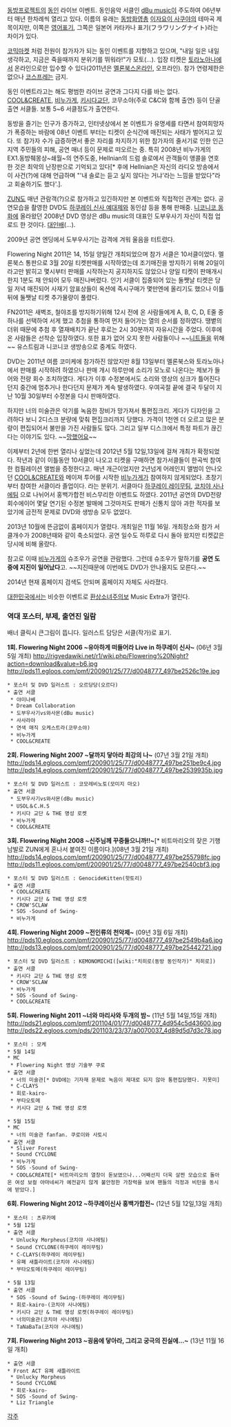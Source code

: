 [[동방프로젝트]]의 [[동인]] 라이브 이벤트. 동인음악 서클인 [[dBu music]]이 주도하여 06년부터 매년 한차례씩 열리고 있다.
이름의 유래는 [[동방화영총]] [[이자요이 사쿠야]]의 테마곡 제목이지만, 이쪽은 [[영어]]표기, 그쪽은 일본어 카타카나 표기(フラワリングナイト)라는 차이가 있다.

[[코믹마켓]] 처럼 전원이 참가자가 되는 동인 이벤트를 지향하고 있으며, "내일 일은 내일 생각하고, 지금은 죽을때까지 분위기를 뛰워라!"가 모토(...). 입장 티켓은 [[토라노아나]]에서 온라인으로만 입수할 수 있다(2011년은 [[멜론북스]]온라인, 오프라인). 참가 연령제한은 없으나 [[코스프레]]는 금지.

동인 이벤트라고는 해도 평범한 라이브 공연과 그다지 다를 바는 없다. [[COOL&CREATE]], [[비누가게]], [[키시다교단]], 코무소야(주로 C&C와 함께 출연) 등이 단골출연 서클들. 보통 5~6 서클정도가 출연한다.

동방을 즐기는 인구가 증가하고, 인터넷상에서 본 이벤트가 유명세를 타면서 참여희망자가 폭증하는 바람에 08년 이벤트 부터는 티켓이 순식간에 매진되는 사태가 벌어지고 있다. 또 참가자 수가 급증하면서 좋은 자리를 차지하기 위한 참가자의 줄서기로 인한 인근지역 주민들의 피해, 공연 매너 등이 문제로 떠오르는 중. 특히 2008년 비누가게의 EX1.동방췌몽상~쇄월~의 연주도중, Hellnian의 드럼 솔로에서 관객들이 앵콜을 연호한 것은 최악의 난장판으로 기억되고 있다[* 후에 Hellnian은 자신의 라디오 방송에서 이 사건(?)에 대해 언급하며 "'내 솔로는 듣고 싶지 않다는 거냐'라는 느낌을 받았다"라고 회술하기도 했다'.].

[[ZUN]]도 매년 관람객(?)으로 참가하고 있긴하지만 본 이벤트와 직접적인 관계는 없다.
공연모습을 촬영한 DVD도 [[하쿠레이 신사 예대제]]와 동인샵 등을 통해 판매중. [[니코니코 동화]]에 올라왔던 2008년 DVD 영상은 dBu music의 대표인 도부우사기 자신이 직접 업로드 한 것이다. [[대인배]](...).

2009년 공연 엔딩에서 도부우사기는 감격에 겨워 울음을 터트렸다.

Flowering Night 2011은 14, 15일 양일간 개최되었으며 참가 서클은 10서클이었다. 멜론북스 통판으로 3월 20일 티켓판매를 시작하였는데 조기매진을 방지하기 위해 20일이라고만 밝히고 몇시부터 판매를 시작하는지 공지하지도 않았으나 양일 티켓이 판매개시한지 1분도 채 안되어 모두 매진나버렸다. 인기 서클이 집중되어 있는 둘쨋날 티켓은 당일 저녁 매진되어 사재기 암표상들이 옥션에 즉시구매가 몇만엔에 올리기도 했으나 이틀 뒤에 둘쨋날 티켓 추가물량이 풀렸다.

FN2011은 새벽조, 철야조를 방지하기위해 12시 전에 온 사람들에게 A, B, C, D, E줄 중 하나를 선택하여 서게 했고 추첨을 통하여 먼저 들어가는 열의 순서를 정하였다. 땡볕의 더위 때문에 추첨 후 열재배치가 끝난 후로는 2시 30분까지 자유시간을 주었다. 이후에 온 사람들은 선착순 입장하였다. 또한 표가 없어 오지 못한 사람들이나 ~~[[니트]]들을 위해~~ 유스트림과 니코니코 생방송으로 중계도 하였다.

DVD는 2011년 여름 코미케에 참가하진 않았지만 8월 13일부터 멜론북스와 토라노아나에서 판매를 시작하려 하였으나 판매 개시 하루만에 소리가 모노로 나온다는 제보가 들어와 전량 회수 조치하였다. 게다가 이후 수정본에서도 소리와 영상의 싱크가 틀어진다던지 중간에 멈추거나 한다던지 문제가 계속 발생하였다. 우여곡절 끝에 결국 두달이 지난 10월 30일부터 수정본을 다시 판매하였다.

하지만 너의 미술관은 악기를 녹음한 장비가 망가져서 통편집크리. 게다가 디자인을 고려하다 보니 2디스크 분량에 맞춰 편집크리까지 당했다. 가격이 1천엔 더 오르고 많은 분량이 편집되어서 불만을 가진 사람들도 많다. 그리고 일부 디스크에서 특정 파트가 끊긴다는 이야기도 있다. ~~[[망했어요]]~~

이제부터 2년에 한번 열리나 싶었는데 2012년 5월 12일,13일에 걸쳐 개최가 확정되었다.
작년과 같이 이틀동안 10서클이 나오고 티켓을 구매하면 참가서클들이 한곡씩 참여한 컴필레이션 앨범을 증정한다고.
매년 개근이었지만 2년넘게 어레인지 앨범이 안나오던 [[COOL&CREATE]]와 메이져 투어를 시작한 [[비누가게]]가 참여하지 않게되었다.
초창기부터 참여한 서클이라 졸업이다. 라는 분위기.
서클마다 [[하쿠레이 레이무]]팀, [[코치야 사나에]]팀 으로 나뉘어서 홍백가합전 비스무리한 이벤트도 하였다.
2011년 공연의 DVD전량 회수에이어 몇달 연기된 수정본 발매에 그것마저도 판매가 신통치 않아 과한 적자를 보았기에 금전적 문제로 DVD와 생방송 모두 없었다.

2013년 10월에 뜬금없이 홈페이지가 열렸다. 개최일은 11월 16일.
개최장소와 참가 서클개수가 2008년때와 같이 축소되었다. 공연 일수도 하루로 다시 돌아 왔지만 티켓값은 당시에 비해 올랐다.

참고로 이때 [[비누가게]]의 슈조우가 공연을 관람했다. 그런데 슈조우가 말하기를 '''공연 도중에 지진이 일어났다'''고. ~~지진때문에 이번에도 DVD가 안나올지도 모른다.~~

2014년 현재 홈페이지 검색도 안되며 홈페이지 자체도 사라졌다.

[[대한민국]]에서는 비슷한 이벤트로 [[환상소녀주의보]] Music Extra가 열린다.

=== 역대 포스터, 부제, 출연진 일람 ===
배너 클릭시 큰그림이 뜹니다. 일러스트 담당은 서클(작가)로 표기.

'''1회. Flowering Night 2006 ~유아하게 떠들어라 Live in 하쿠레이 신사~''' (06년 3월 5일 개최)
[[http://rigvedawiki.net/r1/wiki.php/Flowering%20Night?action=download&value=b6.jpg http://pds11.egloos.com/pmf/200901/25/77/d0048777_497be2526c19e.jpg]]
 * 포스터 및 DVD 일러스트 : 오르당당(오르다)
 * 출연 서클
  * 야미나베
  * Dream Collaboration
  * 도부우사기vs와사몬(dBu music)
  * 사사라야
  * 연색 매직 오케스트라(코무소야)
  * 비누가게
  * COOL&CREATE


'''2회. Flowering Night 2007 ~달까지 닿아라 최강의 나~''' (07년 3월 21일 개최)
[[http://pds14.egloos.com/pmf/200901/25/77/d0048777_497be251be9c4.jpg http://pds14.egloos.com/pmf/200901/25/77/d0048777_497be2539935b.jpg]]
 * 포스터 및 DVD 일러스트 : 코모레비노토(모미지 마오)
 * 출연 서클
  * 도부우사기vs와사몬(dBu music)
  * USOL＆C.H.S
  * 키시다 교단 & THE 명성 로켓
  * 비누가게
  * COOL&CREATE


'''3회. Flowering Night 2008 ~신주님께 꾸중들으니까!!~'''[* 비트마리오의 잦은 기행 남발로 ZUN에게 혼나서 붙여진 이름이다.](08년 3월 21일 개최)
[[http://pds14.egloos.com/pmf/200901/25/77/d0048777_497be255798fc.jpg http://pds11.egloos.com/pmf/200901/25/77/d0048777_497be2540cbf3.jpg]]
 * 포스터 및 DVD 일러스트 : GenocideKitten(핫토리)
 * 출연 서클
  * COOL&CREATE
  * 키시다 교단 & THE 명성 로켓
  * CROW'SCLAW
  * SOS -Sound of Swing-
  * 비누가게


'''4회. Flowering Night 2009 ~전인류의 천악제~''' (09년 3월 6일 개최)
[[http://pds10.egloos.com/pmf/200901/25/77/d0048777_497be2549b4a6.jpg http://pds13.egloos.com/pmf/200901/25/77/d0048777_497be25442721.jpg]]
 * 포스터 및 DVD 일러스트 : KEMONOMICHI([wiki:"치히로(동방 동인작가)" 치히로])
 * 출연 서클
  * 키시다 교단 & THE 명성 로켓
  * CROW'SCLAW
  * 비누가게
  * SOS -Sound of Swing-
  * COOL&CREATE


'''5회. Flowering Night 2011 ~너와 마리사와 두개의 밤~''' (11년 5월 14일,15일 개최)
[[http://pds21.egloos.com/pmf/201104/01/77/d0048777_4d954c5d43600.jpg http://pds22.egloos.com/pds/201103/23/37/a0070037_4d89d5d7d3c78.jpg]]
 * 포스터 : 모케
 * 5월 14일
 * MC
  * Flowering Night 영상 기술부 쿠로
 * 출연 서클
  * 너의 미술관[* DVD에는 기자재 문제로 녹음이 제대로 되지 않아 통편집당했다. 지못미]
  * C-CLAYS
  * 회로-kairo-
  * 부타오토메
  * 키시다 교단 & THE 명성 로켓

 * 5월 15일
 * MC
  * 너의 미술관 fanfan. 쿠로이와 사토시
 * 출연 서클
  * Sliver Forest
  * Sound CYCLONE
  * 비누가게
  * SOS -Sound of Swing-
  * COOL&CREATE[* 비트마리오의 열창이 돋보였으나...어째선지 더욱 살찐 모습으로 돌아온 여성 보컬 아마네씨가 예전같지 않게 불안정한 가창력을 보여 팬들의 걱정과 비탄을 동시에 받았다.]


'''6회. Flowering Night 2012 ~하쿠레이신사 홍백가합전~''' (12년 5월 12일,13일 개최)
 * 포스터 : 츠루카메
 * 5월 12일
 * 출연 서클
  * Unlucky Morpheus(코치야 사나에팀)
  * Sound CYCLONE(하쿠레이 레이무팀)
  * C-CLAYS(하쿠레이 레이무팀)
  * 유폐 새틀라이트(코치야 사나에팀)
  * 부타오토메(하쿠레이 레이무팀)

 * 5월 13일
 * 출연 서클
  * SOS -Sound of Swing-(하쿠레이 레이무팀)
  * 회로-kairo-(코치야 사나에팀)
  * 키시다 교단 & THE 명성 로켓(하쿠레이 레이무팀)
  * 너의미술관(코치야 사나에팀)
  * TaNaBaTa(코치야 사나에팀)


'''7회. Flowering Night 2013 ~굉음에 닿아라, 그리고 궁극의 진실에...~''' (13년 11월 16일 개최)
 * 출연 서클
 * Front ACT 유폐 새틀라이트
  * Unlucky Morpheus
  * Sound CYCLONE
  * 회로-kairo-
  * SOS -Sound of Swing-
  * Liz Triangle

[[각주]]
